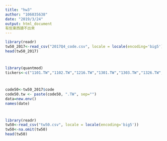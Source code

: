 ```yaml
---
title: "hw3"
author: "106035638"
date: "2019/3/24"
output: html_document
有些東西讀不出來
---
```


```r
library(readr)
tw50_2017<-read_csv("2017Q4_code.csv", locale = locale(encoding='big5'))
head(tw50_2017)
```
#
```r
library(quantmod)
tickers<-c("1101.TW","1102.TW","1216.TW","1301.TW","1303.TW","1326.TW","1402.TW","2002.TW","2105.TW","2633.TW","2801.TW","2823.TW","2880.TW","2881.TW","2882.TW","2883.TW","2884.TW","2885.TW","2886.TW","2887.TW","2890.TW","2891.TW","2892.TW","5876.TW","5880.TW","2912.TW","5871.TW","9904.TW","6505.TW","2303.TW","2330.TW","2408.TW","2454.TW","3711.TW","2301.TW","2357.TW","2382.TW","2395.TW","2409.TW","3008.TW","3481.TW","2412.TW","3045.TW","4904.TW","2308.TW","2327.TW","2317.TW","2354.TW","2474.TW")

```
#
```r
code50<-tw50_2017$code
code50.tw <- paste(code50, ".TW", sep="")
data=new.env()
names(date)
```
#
```r
library(readr)
tw50<-read_csv("tw50.csv", locale = locale(encoding='big5'))
tw50<-na.omit(tw50)
head(tw50)
```



